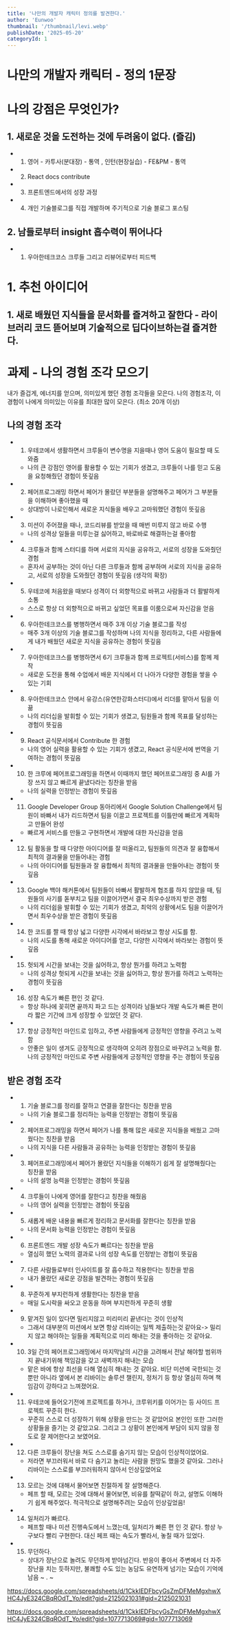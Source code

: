 ```yaml
---
title: '나만의 개발자 캐릭터 정의를 발견한다.'
author: 'Eunwoo'
thumbnail: '/thumbnail/levi.webp'
publishDate: '2025-05-20'
categoryId: 1
---
```


# 나만의 개발자 캐릭터 - 정의 1문장

# 나의 강점은 무엇인가?

## 1. 새로운 것을 도전하는 것에 두려움이 없다. (즐김)

- 1. 영어 - 카투사(분대장) - 통역 , 인턴(현장실습) - FE&PM - 통역
- 2. React docs contribute
- 3. 프론트엔드에서의 성장 과정
- 4. 개인 기술블로그를 직접 개발하며 주기적으로 기술 블로그 포스팅

## 2. 남들로부터 insight 흡수력이 뛰어나다

- 1. 우아한테크코스 크루들 그리고 리뷰어로부터 피드백

# 1. 추천 아이디어

## 1. 새로 배웠던 지식들을 문서화를 즐겨하고 잘한다 - 라이브러리 코드 뜯어보며 기술적으로 딥다이브하는걸 즐겨한다.

# 과제 - 나의 경험 조각 모으기

내가 즐겁게, 에너지를 얻으며, 의미있게 했던 경험 조각들을 모은다.
나의 경험조각, 이 경험이 나에게 의미있는 이유를 최대한 많이 모은다. (최소 20개 이상)

## 나의 경험 조각

- 1. 우테코에서 생활하면서 크루들이 변수명을 지을때나 영어 도움이 필요할 때 도와줌
  - 나의 큰 강점인 영어를 활용할 수 있는 기회가 생겼고, 크루들이 나를 믿고 도움을 요청해줬던 경험이 뜻깊음
- 2. 페어프로그래밍 하면서 페어가 몰랐던 부분들을 설명해주고 페어가 그 부분들을 이해하며 좋아했을 때
  - 상대방이 나로인해서 새로운 지식들을 배우고 고마워했던 경험이 뜻깊음
- 3. 미션이 주어졌을 때나, 코드리뷰를 받았을 때 매번 미루지 않고 바로 수행
  - 나의 성격상 일들을 미루는걸 싫어하고, 바로바로 해결하는걸 좋아함
- 4. 크루들과 함께 스터디를 하며 서로의 지식을 공유하고, 서로의 성장을 도와줬던 경험
  - 혼자서 공부하는 것이 아닌 다른 크루들과 함께 공부하며 서로의 지식을 공유하고, 서로의 성장을 도와줬던 경험이 뜻깊음 (생각의 확장)
- 5. 우테코에 처음왔을 때보다 성격이 더 외향적으로 바뀌고 사람들과 더 활발하게 소통
  - 스스로 항상 더 외향적으로 바뀌고 싶었던 목표를 이룸으로써 자신감을 얻음
- 6. 우아한테크코스를 병행하면서 매주 3개 이상 기술 블로그를 작성
  - 매주 3개 이상의 기술 블로그를 작성하며 나의 지식을 정리하고, 다른 사람들에게 내가 배웠던 새로운 지식을 공유하는 경험이 뜻깊음
- 7. 우아한테코크스를 병행하면서 6기 크루들과 함께 프로젝트(서비스)를 함께 제작
  - 새로운 도전을 통해 수업에서 배운 지식에서 더 나아가 다양한 경험을 쌓을 수 있는 기회
- 8. 우아한테크코스 안에서 유강스(유연한강화스터디)에서 리더를 맡아서 팀을 이끎
  - 나의 리더십을 발휘할 수 있는 기회가 생겼고, 팀원들과 함께 목표를 달성하는 경험이 뜻깊음
- 9. React 공식문서에서 Contribute 한 경험
  - 나의 영어 실력을 활용할 수 있는 기회가 생겼고, React 공식문서에 번역을 기여하는 경험이 뜻깊음
- 10. 한 크루에 페어프로그래밍을 하면서 이때까지 했던 페어프로그래밍 중 AI를 가장 쓰지 않고 빠르게 끝냈다라는 칭찬을 받음
  - 나의 실력을 인정받는 경험이 뜻깊음
- 11. Google Developer Group 동아리에서 Google Solution Challenge에서 팀원이 바빠서 내가 리드하면서 팀을 이끌고 프로젝트를 이틀만에 빠르게 계획하고 만들어 완성
  - 빠르게 서비스를 만들고 구현하면서 개발에 대한 자신감을 얻음
- 12. 팀 활동을 할 때 다양한 아이디어를 잘 떠올리고, 팀원들의 의견과 잘 융합해서 최적의 결과물을 만들어내는 경험
  - 나의 아이디어를 팀원들과 잘 융합해서 최적의 결과물을 만들어내는 경험이 뜻깊음
- 13. Google 백야 해커톤에서 팀원들이 바빠서 활발하게 협조를 하지 않았을 때, 팀원들의 사기를 돋부치고 팀을 이끌어가면서 결국 최우수상까지 받은 경험
  - 나의 리더쉽을 발휘할 수 있는 기회가 생겼고, 최악의 상황에서도 팀을 이끌어가면서 최우수상을 받은 경험이 뜻깊음
- 14. 한 코드를 짤 때 항상 넓고 다양한 시각에서 바라보고 항상 시도를 함.
  - 나의 시도를 통해 새로운 아이디어를 얻고, 다양한 시각에서 바라보는 경험이 뜻깊음
- 15. 헛되게 시간을 보내는 것을 싫어하고, 항상 뭔가를 하려고 노력함
  - 나의 성격상 헛되게 시간을 보내는 것을 싫어하고, 항상 뭔가를 하려고 노력하는 경험이 뜻깊음
- 16. 성장 속도가 빠른 편인 것 같다.
  - 항상 하나에 꽂히면 끝까지 파고 드는 성격이라 남들보다 개발 속도가 빠른 편이라 짧은 기간에 크게 성장할 수 있었던 것 같다.
- 17. 항상 긍정적인 마인드로 임하고, 주변 사람들에게 긍정적인 영향을 주려고 노력함
  - 안좋은 일이 생겨도 긍정적으로 생각하여 오히려 장점으로 바꾸려고 노력을 함. 나의 긍정적인 마인드로 주변 사람들에게 긍정적인 영향을 주는 경험이 뜻깊음

## 받은 경험 조각

- 1. 기술 블로그를 정리를 잘하고 연결을 잘한다는 칭찬을 받음
  - 나의 기술 블로그를 정리하는 능력을 인정받는 경험이 뜻깊음
- 2. 페어프로그래밍을 하면서 페어가 나를 통해 많은 새로운 지식들을 배웠고 고마웠다는 칭찬을 받음
  - 나의 지식을 다른 사람들과 공유하는 능력을 인정받는 경험이 뜻깊음
- 3. 페어프로그래밍에서 페어가 몰랐던 지식들을 이해하기 쉽게 잘 설명해줬다는 칭찬을 받음
  - 나의 설명 능력을 인정받는 경험이 뜻깊음
- 4. 크루들이 나에게 영어를 잘한다고 칭찬을 해줬음
  - 나의 영어 실력을 인정받는 경험이 뜻깊음
- 5. 새롭게 배운 내용을 빠르게 정리하고 문서화를 잘한다는 칭찬을 받음
  - 나의 문서화 능력을 인정받는 경험이 뜻깊음
- 6. 프론트엔드 개발 성장 속도가 빠르다는 칭찬을 받음
  - 열심히 했던 노력의 결과로 나의 성장 속도를 인정받는 경험이 뜻깊음
- 7.  다른 사람들로부터 인사이트를 잘 흡수하고 적용한다는 칭찬을 받음
  - 내가 몰랐던 새로운 강점을 발견하는 경험이 뜻깊음
- 8. 꾸준하게 부지런하게 생활한다는 칭찬을 받음
  - 매일 도시락을 싸오고 운동을 하며 부지런하게 꾸준히 생활
- 9. 맡겨진 일이 있다면 밀리지않고 미리미리 끝낸다는 것이 인상적
  - 그래서 대부분의 미션에서 보면 항상 리바이는 일찍 제출하는것 같아요-> 밀리지 않고 해야하는 일들을 계획적으로 미리 해내는 것을 좋아하는 것 같아요.
- 10. 3일 간의 페어프로그래밍에서 마지막날의 시간을 고려해서 전날 해야할 범위까지 끝내기위해 책임감을 갖고 새벽까지 해내는 모습
  - 맡은 바에 항상 최선을 다해 열심히 해내는 것 같아요. 비단 미션에 국한되는 것 뿐만 아니라 옆에서 본 리바이는 솔루션 챌린지, 정처기 등 항상 열심히 하며 책임감이 강하다고 느껴졌어요.
- 11. 우테코에 들어오기전에 프로젝트를 하거나, 크루위키를 이어가는 등 사이드 프로젝트 꾸준히 한다.
  - 꾸준히 스스로 더 성장하기 위해 상황을 만드는 것 같았어요 본인인 또한 그러한 상황들을 즐기는 것 같았고요. 그리고 그 상황이 본인에게 부담이 되지 않을 정도로 잘 제어한다고 보였어요.
- 12. 다른 크루들이 장난을 쳐도 스스로를 숨기지 않는 모습이 인상적이었어요.
  - 저라면 부끄러워서 바로 다 숨기고 놀리는 사람을 원망도 했을것 같아요. 그러나 리바이는 스스로를 부끄러워하지 않아서 인상깊었어요
- 13. 모르는 것에 대해서 물어보면 친절하게 잘 설명해준다.
  - 페프 할 때, 모르는 것에 대해서 물어보면, 비유를 찰떡같이 하고, 설명도 이해하기 쉽게 해주었다. 적극적으로 설명해주려는 모습이 인상깊었음!
- 14. 일처리가 빠르다.
  - 페프할 때나 미션 진행속도에서 느꼈는데, 일처리가 빠른 편 인 것 같다.
    항상 누구보다 빨리 구현한다. 대신 페프 때는 속도가 빨라서, 놓칠 때가 있었다.
- 15. 무던하다.
  - 상대가 장난으로 놀려도 무던하게 받아넘긴다. 반응이 좋아서 주변에서 더 자주 장난을 치는 듯하지만, 불쾌할 수도 있는 농담도 유연하게 넘기는 모습이 기억에 남음 ~ . ~

https://docs.google.com/spreadsheets/d/1CkkIEDFbcyGsZmDFMeMgxhwXHC4JyE324CBqROdT_Yo/edit?gid=2125021031#gid=2125021031

https://docs.google.com/spreadsheets/d/1CkkIEDFbcyGsZmDFMeMgxhwXHC4JyE324CBqROdT_Yo/edit?gid=1077713069#gid=1077713069

